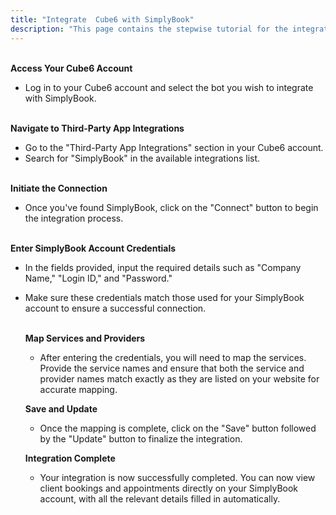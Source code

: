 ```yaml
---
title: "Integrate  Cube6 with SimplyBook"
description: "This page contains the stepwise tutorial for the integration of SimplyBook with  Cube6."
---
```


**\
Access Your  Cube6 Account**

- Log in to your  Cube6 account and select the bot you wish to integrate with SimplyBook.

**\
Navigate to Third-Party App Integrations**

- Go to the "Third-Party App Integrations" section in your  Cube6 account.
- Search for "SimplyBook" in the available integrations list.

**\
Initiate the Connection**

- Once you've found SimplyBook, click on the "Connect" button to begin the integration process.

**\
Enter SimplyBook Account Credentials**

- In the fields provided, input the required details such as "Company Name," "Login ID," and "Password."
- Make sure these credentials match those used for your SimplyBook account to ensure a successful connection.

  **\
  Map Services and Providers**
  - After entering the credentials, you will need to map the services. Provide the service names and ensure that both the service and provider names match exactly as they are listed on your website for accurate mapping.

  **Save and Update**
  - Once the mapping is complete, click on the "Save" button followed by the "Update" button to finalize the integration.

  **Integration Complete**
  - Your integration is now successfully completed. You can now view client bookings and appointments directly on your SimplyBook account, with all the relevant details filled in automatically.

 